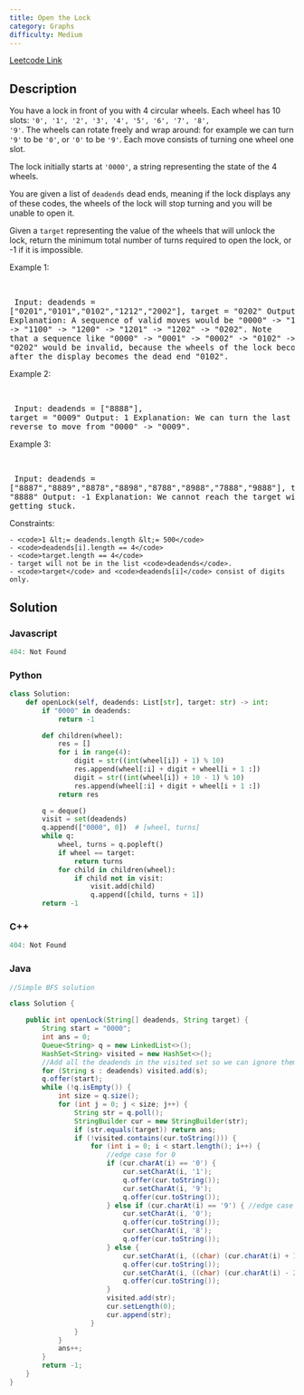 ```yaml
---
title: Open the Lock
category: Graphs
difficulty: Medium
---
```


<Callout>

[Leetcode Link](https://leetcode.com/problems/open-the-lock)

</Callout>

## Description
You have a lock in front of you with 4 circular wheels. Each wheel has 10 slots: <code>&#39;0&#39;, &#39;1&#39;, &#39;2&#39;, &#39;3&#39;, &#39;4&#39;, &#39;5&#39;, &#39;6&#39;, &#39;7&#39;, &#39;8&#39;, &#39;9&#39;</code>. The wheels can rotate freely and wrap around: for example we can turn <code>&#39;9&#39;</code> to be <code>&#39;0&#39;</code>, or <code>&#39;0&#39;</code> to be <code>&#39;9&#39;</code>. Each move consists of turning one wheel one slot.

The lock initially starts at <code>&#39;0000&#39;</code>, a string representing the state of the 4 wheels.

You are given a list of <code>deadends</code> dead ends, meaning if the lock displays any of these codes, the wheels of the lock will stop turning and you will be unable to open it.

Given a <code>target</code> representing the value of the wheels that will unlock the lock, return the minimum total number of turns required to open the lock, or -1 if it is impossible.

 
Example 1:

<br /><pre className="overflow-x-auto">
Input: deadends = [&quot;0201&quot;,&quot;0101&quot;,&quot;0102&quot;,&quot;1212&quot;,&quot;2002&quot;], target = &quot;0202&quot;
Output: 6
Explanation: 
A sequence of valid moves would be &quot;0000&quot; -&gt; &quot;1000&quot; -&gt; &quot;1100&quot; -&gt; &quot;1200&quot; -&gt; &quot;1201&quot; -&gt; &quot;1202&quot; -&gt; &quot;0202&quot;.
Note that a sequence like &quot;0000&quot; -&gt; &quot;0001&quot; -&gt; &quot;0002&quot; -&gt; &quot;0102&quot; -&gt; &quot;0202&quot; would be invalid,
because the wheels of the lock become stuck after the display becomes the dead end &quot;0102&quot;.
</pre>

Example 2:

<br /><pre className="overflow-x-auto">
Input: deadends = [&quot;8888&quot;], target = &quot;0009&quot;
Output: 1
Explanation: We can turn the last wheel in reverse to move from &quot;0000&quot; -&gt; &quot;0009&quot;.
</pre>

Example 3:

<br /><pre className="overflow-x-auto">
Input: deadends = [&quot;8887&quot;,&quot;8889&quot;,&quot;8878&quot;,&quot;8898&quot;,&quot;8788&quot;,&quot;8988&quot;,&quot;7888&quot;,&quot;9888&quot;], target = &quot;8888&quot;
Output: -1
Explanation: We cannot reach the target without getting stuck.
</pre>

 
Constraints:


	- <code>1 &lt;= deadends.length &lt;= 500</code>
	- <code>deadends[i].length == 4</code>
	- <code>target.length == 4</code>
	- target will not be in the list <code>deadends</code>.
	- <code>target</code> and <code>deadends[i]</code> consist of digits only.



## Solution

### Javascript
```javascript
404: Not Found
```
### Python
```python
class Solution:
    def openLock(self, deadends: List[str], target: str) -> int:
        if "0000" in deadends:
            return -1

        def children(wheel):
            res = []
            for i in range(4):
                digit = str((int(wheel[i]) + 1) % 10)
                res.append(wheel[:i] + digit + wheel[i + 1 :])
                digit = str((int(wheel[i]) + 10 - 1) % 10)
                res.append(wheel[:i] + digit + wheel[i + 1 :])
            return res

        q = deque()
        visit = set(deadends)
        q.append(["0000", 0])  # [wheel, turns]
        while q:
            wheel, turns = q.popleft()
            if wheel == target:
                return turns
            for child in children(wheel):
                if child not in visit:
                    visit.add(child)
                    q.append([child, turns + 1])
        return -1

```
### C++
```cpp
404: Not Found
```
### Java
```java
//Simple BFS solution

class Solution {

    public int openLock(String[] deadends, String target) {
        String start = "0000";
        int ans = 0;
        Queue<String> q = new LinkedList<>();
        HashSet<String> visited = new HashSet<>();
        //Add all the deadends in the visited set so we can ignore them and visited values altogether.
        for (String s : deadends) visited.add(s);
        q.offer(start);
        while (!q.isEmpty()) {
            int size = q.size();
            for (int j = 0; j < size; j++) {
                String str = q.poll();
                StringBuilder cur = new StringBuilder(str);
                if (str.equals(target)) return ans;
                if (!visited.contains(cur.toString())) {
                    for (int i = 0; i < start.length(); i++) {
                        //edge case for 0
                        if (cur.charAt(i) == '0') {
                            cur.setCharAt(i, '1');
                            q.offer(cur.toString());
                            cur.setCharAt(i, '9');
                            q.offer(cur.toString());
                        } else if (cur.charAt(i) == '9') { //edge case for 9
                            cur.setCharAt(i, '0');
                            q.offer(cur.toString());
                            cur.setCharAt(i, '8');
                            q.offer(cur.toString());
                        } else {
                            cur.setCharAt(i, ((char) (cur.charAt(i) + 1)));
                            q.offer(cur.toString());
                            cur.setCharAt(i, ((char) (cur.charAt(i) - 2)));
                            q.offer(cur.toString());
                        }
                        visited.add(str);
                        cur.setLength(0);
                        cur.append(str);
                    }
                }
            }
            ans++;
        }
        return -1;
    }
}

```


